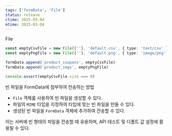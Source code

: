```yaml
---
tags: ['formData', 'File']
status: release
ctime: 2025-03-04
mtime: 2025-03-04
---
```



<QuoteLink url="https://developer.mozilla.org/ko/docs/Web/API/File">
  File
</QuoteLink>

```ts
const emptyCsvFile = new File([''], 'default.csv', { type: 'text/csv' })
const emptyPngFile = new File([''], 'default.png', { type: 'image/png' })

formData.append('product_coupons', emptyCsvFile)
formData.append('product_imgs', emptyPngFile)

console.assert(emptyCsvFile.size === 0)
```

빈 파일을 FormData에 첨부하여 전송하는 방법

- `File` 객체를 사용하여 빈 파일을 생성할 수 있다.
- 파일의 `MIME` 타입을 지정하여 타입에 맞는 빈 파일을 만들 수 있다.
- 생성된 빈 파일을 `FormData` 객체에 추가하여 전송할 수 있다.

이는 서버에 빈 형태의 파일을 전송할 때 유용하며, API 테스트 및 디폴트 값 설정에 활용될 수 있다.
